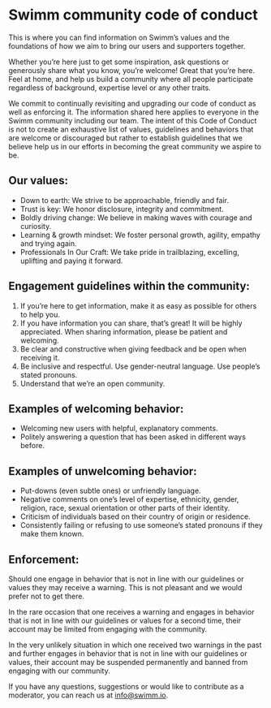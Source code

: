 # Swimm community code of conduct

This is where you can find information on Swimm’s values and the foundations of how we aim to bring 
our users and supporters together. 

Whether you’re here just to get some inspiration, ask questions or generously share what you know,
you’re welcome! Great that you’re here. Feel at home, and help us build a community where all 
people participate regardless of background, expertise level or any other traits.

We commit to continually revisiting and upgrading our code of conduct as well as enforcing it. 
The information shared here applies to everyone in the Swimm community including our team.
The intent of this Code of Conduct is not to create an exhaustive list of values, guidelines 
and behaviors that are welcome or discouraged but rather to establish guidelines that we 
believe help us in our efforts in becoming the great community we aspire to be. 

## Our values: 

 - Down to earth: We strive to be approachable, friendly and fair.
 - Trust is key: We honor disclosure, integrity and commitment. 
 - Boldly driving change: We believe in making waves with courage and curiosity. 
 - Learning & growth mindset: We foster personal growth, agility, empathy and trying again.
 - Professionals In Our Craft: We take pride in trailblazing, excelling, uplifting and paying it forward.

## Engagement guidelines within the community:

1. If you’re here to get information, make it as easy as possible for others to help you.
2. If you have information you can share, that’s great! It will be highly appreciated. When sharing information, please be patient and welcoming.
3. Be clear and constructive when giving feedback and be open when receiving it.
4. Be inclusive and respectful. Use gender-neutral language. Use people’s stated pronouns.
5. Understand that we’re an open community.

## Examples of welcoming behavior:

 - Welcoming new users with helpful, explanatory comments.
 - Politely answering a question that has been asked in different ways before. 

## Examples of unwelcoming behavior: 

 - Put-downs (even subtle ones) or unfriendly language.
 - Negative comments on one’s level of expertise, ethnicity, gender, religion, race, sexual orientation or other parts of their identity.
 - Criticism of individuals based on their country of origin or residence.
 - Consistently failing or refusing to use someone’s stated pronouns if they make them known.

## Enforcement:

Should one engage in behavior that is not in line with our guidelines or values they may receive a warning. 
This is not pleasant and we would prefer not to get there. 

In the rare occasion that one receives a warning and engages in behavior that is not in line with our guidelines 
or values for a second time, their account may be limited from engaging with the community.

In the very unlikely situation in which one received two warnings in the past and further engages in behavior 
that is not in line with our guidelines or values, their account may be suspended permanently and banned from 
engaging with our community. 

If you have any questions, suggestions or would like to contribute as a moderator, you can reach us at info@swimm.io. 
